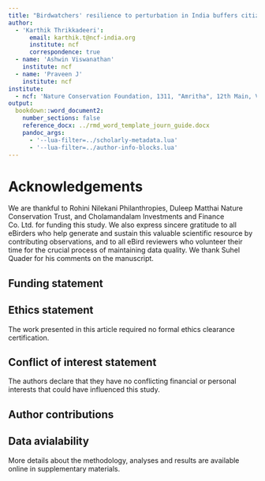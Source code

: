 ```yaml
---
title: "Birdwatchers' resilience to perturbation in India buffers citizen science from pandemic-induced biases"
author: 
  - 'Karthik Thrikkadeeri':
      email: karthik.t@ncf-india.org
      institute: ncf
      correspondence: true
  - name: 'Ashwin Viswanathan'
    institute: ncf
  - name: 'Praveen J'
    institute: ncf
institute:
  - ncf: 'Nature Conservation Foundation, 1311, "Amritha", 12th Main, Vijayanagar 1st Stage, Mysuru 570017, Karnataka, India'
output: 
  bookdown::word_document2:
    number_sections: false
    reference_docx: ../rmd_word_template_journ_guide.docx
    pandoc_args:
      - '--lua-filter=../scholarly-metadata.lua'
      - '--lua-filter=../author-info-blocks.lua'
---
```


# Acknowledgements

We are thankful to Rohini Nilekani Philanthropies, Duleep Matthai Nature Conservation Trust, and Cholamandalam Investments and Finance Co. Ltd. for funding this study. We also express sincere gratitude to all eBirders who help generate and sustain this valuable scientific resource by contributing observations, and to all eBird reviewers who volunteer their time for the crucial process of maintaining data quality. We thank Suhel Quader for his comments on the manuscript.

## Funding statement

## Ethics statement

The work presented in this article required no formal ethics clearance certification.

## Conflict of interest statement

The authors declare that they have no conflicting financial or personal interests that could have influenced this study.

## Author contributions

## Data avialability

More details about the methodology, analyses and results are available online in supplementary materials.
